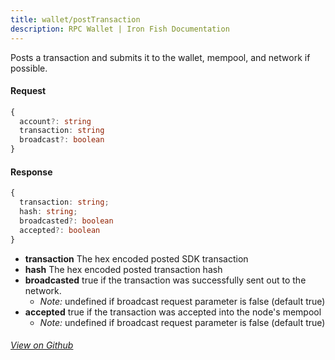 ```yaml
---
title: wallet/postTransaction
description: RPC Wallet | Iron Fish Documentation
---
```


Posts a transaction and submits it to the wallet, mempool, and network if possible.

#### Request

```ts
{
  account?: string
  transaction: string
  broadcast?: boolean
}
```

#### Response

```ts
{
  transaction: string;
  hash: string;
  broadcasted?: boolean
  accepted?: boolean
}
```

- **transaction** The hex encoded posted SDK transaction
- **hash** The hex encoded posted transaction hash
- **broadcasted** true if the transaction was successfully sent out to the network.
  - *Note:* undefined if broadcast request parameter is false (default true)
- **accepted** true if the transaction was accepted into the node's mempool
  - *Note:* undefined if broadcast request parameter is false (default true)

###### [View on Github](https://github.com/iron-fish/ironfish/blob/master/ironfish/src/rpc/routes/wallet/postTransaction.ts)
